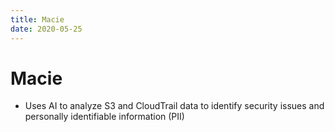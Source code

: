 ```yaml
---
title: Macie
date: 2020-05-25
---
```


# Macie

- Uses AI to analyze S3 and CloudTrail data to identify security issues and personally identifiable information (PII)
